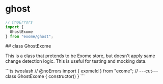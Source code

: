 # ghost

```ts twoslash
// @noErrors
import {
  GhostExome
} from "exome/ghost";
```

<div className="api-explore">
<div className="api-anchor">
## class GhostExome
</div>
<p className="api-explore-comment">
This is a class that pretends to be Exome store, but doesn't apply same change detection logic. This is useful for testing and mocking data.
</p>
```ts twoslash
// @noErrors
import { exomeId } from "exome";
// ---cut---
class GhostExome {
  constructor()
}
```
</div>
